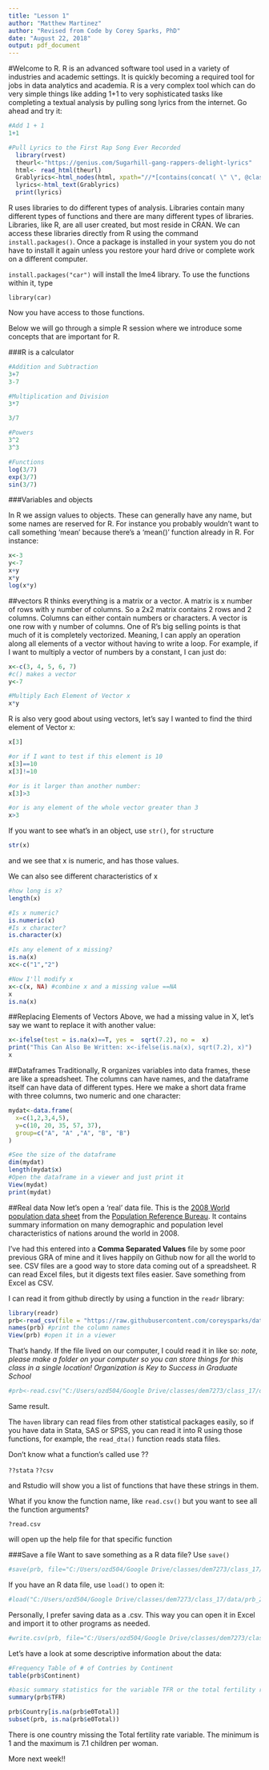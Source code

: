 ---
title: "Lesson 1"
author: "Matthew Martinez"
author: "Revised from Code by Corey Sparks, PhD"
date: "August 22, 2018"
output: pdf_document
---

#Welcome to R.
R is an advanced software tool used in a variety of industries and academic settings. It is quickly becoming a required tool for jobs in data analytics and academia. R is a very complex tool which can do very simple things like adding 1+1 to very sophisticated tasks like completing a textual analysis by pulling song lyrics from the internet. Go ahead and try it:
```{r}
#Add 1 + 1
1+1

#Pull Lyrics to the First Rap Song Ever Recorded
  library(rvest)
  theurl<-"https://genius.com/Sugarhill-gang-rappers-delight-lyrics"
  html<- read_html(theurl)
  Grablyrics<-html_nodes(html, xpath="//*[contains(concat( \" \", @class, \" \" ), concat( \" \", \"lyrics\", \" \" ))]//p")
  lyrics<-html_text(Grablyrics)  
  print(lyrics)
```


R uses libraries to do different types of analysis. Libraries contain many different types of functions and there are many different types of libraries. Libraries, like R, are all user created, but most reside in CRAN. We can access these libraries directly from R using the command `install.packages()`. Once a package is installed in your system you do not have to install it again unless you restore your hard drive or complete work on a different computer.

`install.packages("car")`
will install the lme4 library. To use the functions within it, type

`library(car)`

Now you have access to those functions. 

Below we will go through a simple R session where we introduce some concepts that are important for R.

###R is a calculator
```{r}
#Addition and Subtraction
3+7
3-7

#Multiplication and Division
3*7

3/7

#Powers
3^2
3^3

#Functions
log(3/7)
exp(3/7)
sin(3/7)

```


###Variables and objects

In R we assign values to objects. These can generally have any name, but some names are reserved for R. For instance you probably wouldn't want to call something 'mean' because there's a 'mean()' function already in R. For instance:

```{r}
x<-3
y<-7
x+y
x*y
log(x*y)

```

##vectors
R thinks everything is a matrix or a vector. A matrix is x number of rows with y number of columns. So a 2x2 matrix contains 2 rows and 2 columns. Columns can either contain numbers or characters. A vector is one row with y number of columns. One of R's big selling points is that much of it is completely vectorized. Meaning, I can apply an operation along all elements of a vector without having to write a loop. For example, if I want to multiply a vector of numbers by a constant, I can just do:
```{r}
x<-c(3, 4, 5, 6, 7)
#c() makes a vector
y<-7

#Multiply Each Element of Vector x
x*y

```


R is also very good about using vectors, let's say I wanted to find the third element of Vector x:
```{r}
x[3]

#or if I want to test if this element is 10
x[3]==10
x[3]!=10

#or is it larger than another number:
x[3]>3

#or is any element of the whole vector greater than 3
x>3

```


If you want to see what's in an object, use `str()`, for `str`ucture

```{r}
str(x)
```

and we see that x is numeric, and has those values.

We can also see different characteristics of x
```{r}
#how long is x?
length(x)

#Is x numeric?
is.numeric(x)
#Is x character?
is.character(x)

#Is any element of x missing?
is.na(x)
xc<-c("1","2")

#Now I'll modify x
x<-c(x, NA) #combine x and a missing value ==NA
x
is.na(x)
```

##Replacing Elements of Vectors
Above, we had a missing value in X, let's say we want to replace it with another value:
```{r}
x<-ifelse(test = is.na(x)==T, yes =  sqrt(7.2), no =  x)
print("This Can Also Be Written: x<-ifelse(is.na(x), sqrt(7.2), x)")
x
```

##Dataframes
Traditionally, R organizes variables into data frames, these are like a spreadsheet. The columns can have names, and the dataframe itself can have data of different types. Here we make a short data frame with three columns, two numeric and one character:

```{r}
mydat<-data.frame(
  x=c(1,2,3,4,5),
  y=c(10, 20, 35, 57, 37),
  group=c("A", "A" ,"A", "B", "B")
)

#See the size of the dataframe
dim(mydat)
length(mydat$x)
#Open the dataframe in a viewer and just print it
View(mydat)
print(mydat)
```


##Real data
Now let's open a 'real' data file. This is the [2008 World population data sheet](http://www.prb.org/Publications/Datasheets/2008/2008wpds.aspx) from the [Population Reference Bureau](http://www.prb.org). It contains summary information on many demographic and population level characteristics of nations around the world in 2008.

I've had this entered into a **Comma Separated Values** file by some poor previous GRA of mine and it lives happily on Github now for all the world to see. CSV files are a good way to store data coming out of a spreadsheet. R can read Excel files, but it digests text files easier. Save something from Excel as CSV. 

I can read it from github directly by using a function in the `readr` library:

```{r, echo=F, results='hide', message=F, tidy=TRUE}
library(readr)
prb<-read_csv(file = "https://raw.githubusercontent.com/coreysparks/data/master/PRB2008_All.csv")
names(prb) #print the column names
View(prb) #open it in a viewer
```

That's handy. If the file lived on our computer, I could read it in like so:
*note, please make a folder on your computer so you can store things for this class in a single location! Organization is Key to Success in Graduate School*

```{r}

#prb<-read.csv("C:/Users/ozd504/Google Drive/classes/dem7273/class_17/data/PRB2008_All.csv")

```

Same result.

The `haven` library can read files from other statistical packages easily, so if you have data in Stata, SAS or SPSS, you can read it into R using those functions, for example, the `read_dta()` function reads stata files. 

Don't know what a function's called use ??

`??stata`
`??csv`

and Rstudio will show you a list of functions that have these strings in them. 

What if you know the function name, like `read.csv()` but you want to see all the function arguments?

`?read.csv`

will open up the help file for that specific function


###Save a file
Want to save something as a R data file? Use `save()`

```{r}
#save(prb, file="C:/Users/ozd504/Google Drive/classes/dem7273/class_17/data/prb_2008.Rdata")
```

If you have an R data file, use `load()` to open it:

```{r}
#load("C:/Users/ozd504/Google Drive/classes/dem7273/class_17/data/prb_2008.Rdata")
```

Personally, I prefer saving data as a .csv. This way you can open it in Excel and import it to other programs as needed.

```{r}
#write.csv(prb, file="C:/Users/ozd504/Google Drive/classes/dem7273/class_17/data/prb_2008.Rdata")
```

Let's have a look at some descriptive information about the data:
```{r}
#Frequency Table of # of Contries by Continent
table(prb$Continent)

#basic summary statistics for the variable TFR or the total fertility rate
summary(prb$TFR)

prb$Country[is.na(prb$e0Total)]
subset(prb, is.na(prb$e0Total))
```

There is one country missing the Total fertility rate variable. The minimum is 1 and the maximum is 7.1 children per woman.


More next week!!


